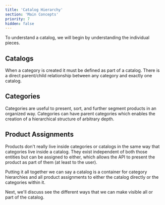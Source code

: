 ```yaml
---
title: 'Catalog Hierarchy'
section: 'Main Concepts'
priority: 7
hidden: false
---
```


To understand a catalog, we will begin by understanding the individual pieces.

## Catalogs

When a category is created it must be defined as part of a catalog. There is a direct parent/child relationship between any category and exactly one catalog.

<!-- ![TODO:add-graphic-of-category-hierarchy-within-catalog] -->

## Categories

Categories are useful to present, sort, and further segment products in an organized way. Categories can have parent categories which enables the creation of a hierarchical structure of arbitrary depth.

<!-- ![TODO:add-graphic-of-category-hierarchy] -->

## Product Assignments

Products don't really live inside categories or catalogs in the same way that categories live inside a catalog. They exist independent of both those entities but can be assigned to either, which allows the API to present the product as part of them (at least to the user).

<!-- ![TODO:add-graphic-of-category-hierarchy-within-catalog-with-product-assignments-products-existing-outside] -->

Putting it all together we can say a catalog is a container for category hierarchies and all product assignments to either the catalog directly or the categories within it.

Next, we'll discuss see the different ways that we can make visible all or part of the catalog.
